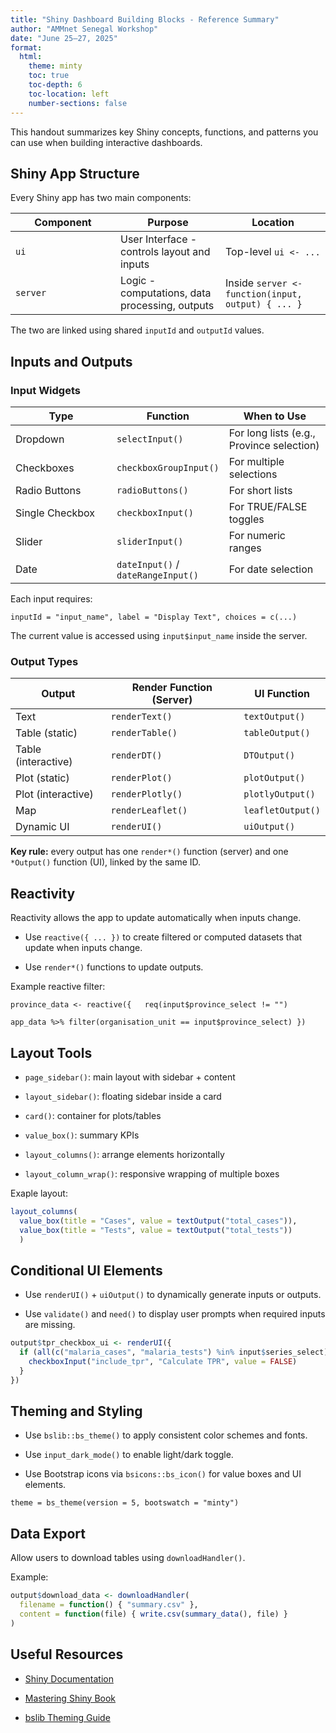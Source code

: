 ```yaml
---
title: "Shiny Dashboard Building Blocks - Reference Summary"
author: "AMMnet Senegal Workshop"
date: "June 25–27, 2025"
format:
  html:
    theme: minty
    toc: true
    toc-depth: 6
    toc-location: left
    number-sections: false
---
```


This handout summarizes key Shiny concepts, functions, and patterns you can use when building interactive dashboards.

## Shiny App Structure

Every Shiny app has two main components:

| Component | Purpose | Location |
|----|----|----|
| `ui` | User Interface - controls layout and inputs | Top-level `ui <- ...` |
| `server` | Logic - computations, data processing, outputs | Inside `server <- function(input, output) { ... }` |

The two are linked using shared `inputId` and `outputId` values.

## Inputs and Outputs

### Input Widgets

| Type | Function | When to Use |
|----|----|----|
| Dropdown | `selectInput()` | For long lists (e.g., Province selection) |
| Checkboxes | `checkboxGroupInput()` | For multiple selections |
| Radio Buttons | `radioButtons()` | For short lists |
| Single Checkbox | `checkboxInput()` | For TRUE/FALSE toggles |
| Slider | `sliderInput()` | For numeric ranges |
| Date | `dateInput()` / `dateRangeInput()` | For date selection |

Each input requires:

`inputId = "input_name", label = "Display Text", choices = c(...)`

The current value is accessed using `input$input_name` inside the server.

### Output Types

| Output              | Render Function (Server) | UI Function       |
|---------------------|--------------------------|-------------------|
| Text                | `renderText()`           | `textOutput()`    |
| Table (static)      | `renderTable()`          | `tableOutput()`   |
| Table (interactive) | `renderDT()`             | `DTOutput()`      |
| Plot (static)       | `renderPlot()`           | `plotOutput()`    |
| Plot (interactive)  | `renderPlotly()`         | `plotlyOutput()`  |
| Map                 | `renderLeaflet()`        | `leafletOutput()` |
| Dynamic UI          | `renderUI()`             | `uiOutput()`      |

**Key rule:** every output has one `render*()` function (server) and one `*Output()` function (UI), linked by the same ID.

## Reactivity

Reactivity allows the app to update automatically when inputs change.

-    Use `reactive({ ... })` to create filtered or computed datasets that update when inputs change.

-   Use `render*()` functions to update outputs.

Example reactive filter:

`province_data <- reactive({   req(input$province_select != "")`

`app_data %>% filter(organisation_unit == input$province_select) })`

## Layout Tools

-    `page_sidebar()`: main layout with sidebar + content

-   `layout_sidebar()`: floating sidebar inside a card

-   `card()`: container for plots/tables

-   `value_box()`: summary KPIs

-    `layout_columns()`: arrange elements horizontally

-   `layout_column_wrap()`: responsive wrapping of multiple boxes

Exaple layout:

```r
layout_columns(   
  value_box(title = "Cases", value = textOutput("total_cases")),  
  value_box(title = "Tests", value = textOutput("total_tests")) 
  )
```

## Conditional UI Elements

-   Use `renderUI()` + `uiOutput()` to dynamically generate inputs or outputs.

-   Use `validate()` and `need()` to display user prompts when required inputs are missing.

```r
output$tpr_checkbox_ui <- renderUI({
  if (all(c("malaria_cases", "malaria_tests") %in% input$series_select)) {
    checkboxInput("include_tpr", "Calculate TPR", value = FALSE)
  }
})

```

## Theming and Styling

-    Use `bslib::bs_theme()` to apply consistent color schemes and fonts.

-   Use `input_dark_mode()` to enable light/dark toggle.

-   Use Bootstrap icons via `bsicons::bs_icon()` for value boxes and UI elements.

`theme = bs_theme(version = 5, bootswatch = "minty")`

## Data Export

Allow users to download tables using `downloadHandler()`.

Example:

```r
output$download_data <- downloadHandler(
  filename = function() { "summary.csv" },
  content = function(file) { write.csv(summary_data(), file) }
)
```

## Useful Resources

-   [Shiny Documentation](https://shiny.posit.co/)

-   [Mastering Shiny Book](https://mastering-shiny.org/)

-   [bslib Theming Guide](https://rstudio.github.io/bslib/)
